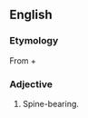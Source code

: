 ==English==

===Etymology===
From {{etyl|grc|en}} {{term|ἀκανθο-||spine|lang=grc|sc=polytonic}} + {{term|φορός||bearing|lang=grc|sc=polytonic}}

===Adjective===
{{head|en|adjective}}

# Spine-bearing.
#: {{rfquotek|Gray}}